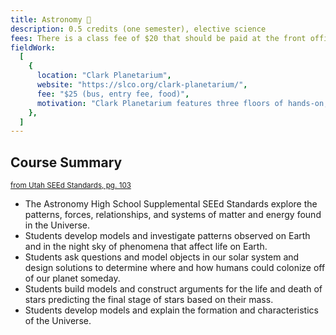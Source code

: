 ```yaml
---
title: Astronomy 🚀
description: 0.5 credits (one semester), elective science
fees: There is a class fee of $20 that should be paid at the front office. This fee covers any lab materials used throughout the course including a science journal, model rocket building kit, and space base building materials.
fieldWork:
  [
    {
      location: "Clark Planetarium",
      website: "https://slco.org/clark-planetarium/",
      fee: "$25 (bus, entry fee, food)",
      motivation: "Clark Planetarium features three floors of hands-on, interactive exhibits. The topics are Earth, Near Earth, and Beyond.",
    },
  ]
---
```


## Course Summary

<small>
  <a
    href="https://schools.utah.gov/curr/science/_science_/2023SEEdK12.pdf"
    target="_blank"
  >
    from Utah SEEd Standards, pg. 103
  </a>
</small>

- The Astronomy High School Supplemental SEEd Standards explore the patterns, forces, relationships, and systems of matter and energy found in the Universe.
- Students develop models and investigate patterns observed on Earth and in the night sky of phenomena that affect life on Earth.
- Students ask questions and model objects in our solar system and design solutions to determine where and how humans could colonize off of our planet someday.
- Students build models and construct arguments for the life and death of stars predicting the final stage of stars based on their mass.
- Students develop models and explain the formation and characteristics of the Universe.
